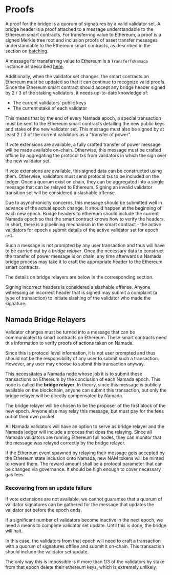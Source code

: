 # Proofs

A proof for the bridge is a quorum of signatures by a valid validator set. A 
bridge header is a proof attached to a message understandable to the 
Ethereum smart contracts. For transferring value to Ethereum, a proof is a 
signed Merkle tree root and inclusion proofs of asset transfer messages 
understandable to the Ethereum smart contracts, as described in the section on 
[batching](transfers_to_ethereum.md#batching).

A message for transferring value to Ethereum is a `TransferToNamada` 
instance as described 
[here](./transfers_to_ethereum.md#bridge-pool-validity-predicate).

Additionally, when the validator set changes, the smart contracts on
Ethereum must be updated so that it can continue to recognize valid proofs.
Since the Ethereum smart contract should accept any bridge
header signed by 2 / 3 of the staking validators, it needs up-to-date
knowledge of:
- The current validators' public keys
- The current stake of each validator

This means that by the end of every Namada epoch, a special transaction must be
sent to the Ethereum smart contracts detailing the new public keys and stake
of the new validator set. This message must also be signed by at least 2 / 3
of the current validators as a "transfer of power". 

If vote extensions are available, a fully crafted transfer of power message 
will be made available on-chain. Otherwise, this message must be crafted 
offline by aggregating the protocol txs from validators in which the sign 
over the new validator set.

If vote extensions are available, this signed data can be constructed
using them. Otherwise, validators must send protocol txs to be included on
the ledger. Once a quorum exist on chain, they can be aggregated into a
single message that can be relayed to Ethereum. Signing an
invalid  validator transition set will be considered a slashable offense.

Due to asynchronicity concerns, this message should be submitted well in
advance of the actual epoch change. It should happen at the beginning of each
new epoch. Bridge headers to ethereum should include the current Namada epoch
so that the smart contract knows how to verify the headers. In short, there
is a pipelining mechanism in the smart contract - the active validators for epoch `n` submit details of the active validator set for epoch `n+1`.

Such a message is not prompted by any user transaction and thus will have
to be carried out by a _bridge relayer_. Once the necessary data to 
construct the transfer of power  message is on chain, any time afterwards a 
Namada bridge process may take it to craft the appropriate header to the 
Ethereum smart contracts.

The details on bridge relayers are below in the corresponding section.

Signing incorrect headers is considered a slashable offense. Anyone witnessing
an incorrect header that is signed may submit a complaint (a type of transaction)
to initiate slashing of the validator who made the signature.

## Namada Bridge Relayers

Validator changes must be turned into a message that can be communicated to
smart contracts on Ethereum. These smart contracts need this information
to verify proofs of actions taken on Namada.

Since this is protocol level information, it is not user prompted and thus
should not be the responsibility of any user to submit such a transaction.
However, any user may choose to submit this transaction anyway.

This necessitates a Namada node whose job it is to submit these transactions on
Ethereum by the conclusion of each Namada epoch. This node is called the
__bridge relayer__. In theory, since this message is publicly available
on the blockchain, anyone can submit this transaction, but only the
bridge relayer will be directly compensated by Namada.

The bridge relayer will be chosen to be the proposer of the first block of the 
new epoch. Anyone else may relay this message, but must pay for the fees out of
their own pocket.

All Namada validators will have an option to serve as bridge relayer and
the Namada ledger will include a process that does the relaying. Since all
Namada validators are running Ethereum full nodes, they can monitor
that the message was relayed correctly by the bridge relayer.

If the Ethereum event spawned by relaying their message gets accepted by the
Ethereum state inclusion onto Namada, new NAM tokens will be minted to
reward them. The reward amount shall be a protocol parameter that can be
changed via governance. It should be high enough to cover necessary gas fees.

### Recovering from an update failure

If vote extensions are not available, we cannot guarantee that a quorum of 
validator signatures can be gathered for the message that updates the 
validator set before the epoch ends.

If a significant number of validators become inactive in the next epoch, we 
need a means to complete validator set update. Until this is done, the 
bridge will halt. 

In this case, the validators from that epoch will need to craft a 
transaction with a quorum of signatures offline and submit it on-chain. This 
transaction should include the validator set update. 

The only way this is impossible is if more than 1/3 of the validators by 
stake from that epoch delete their ethereum keys, which is extremely unlikely.
